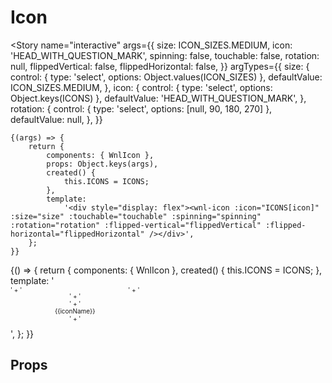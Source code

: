 
<Meta title="components/Icon" component={WnlIcon} />

# Icon

<Story
	name="interactive"
	args={{
		size: ICON_SIZES.MEDIUM,
		icon: 'HEAD_WITH_QUESTION_MARK',
		spinning: false,
		touchable: false,
		rotation: null,
		flippedVertical: false,
		flippedHorizontal: false,
	}}
	argTypes={{
		size: {
			control: { type: 'select', options: Object.values(ICON_SIZES) },
			defaultValue: ICON_SIZES.MEDIUM,
		},
		icon: {
			control: { type: 'select', options: Object.keys(ICONS) },
			defaultValue: 'HEAD_WITH_QUESTION_MARK',
		},
		rotation: {
			control: { type: 'select', options: [null, 90, 180, 270] },
			defaultValue: null,
		},
	}}
>
	{(args) => {
		return {
			components: { WnlIcon },
			props: Object.keys(args),
			created() {
				this.ICONS = ICONS;
			},
			template:
				'<div style="display: flex"><wnl-icon :icon="ICONS[icon]" :size="size" :touchable="touchable" :spinning="spinning" :rotation="rotation" :flipped-vertical="flippedVertical" :flipped-horizontal="flippedHorizontal" /></div>',
		};
	}}
</Story>

<Story name="all icons">
	{() => {
		return {
			components: { WnlIcon },
			created() {
				this.ICONS = ICONS;
			},
			template:
				'<div style="display: flex; flex-wrap: wrap; font-size: 10px">' +
				'<div v-for="(icon, iconName) in ICONS" :key="iconName" style="display: flex; flex-direction: column; align-items: center; padding: 10px; width: 150px; word-break: break-word; text-align: center">' +
				'<wnl-icon :icon="icon" />' +
				'<div>{{iconName}}</div>' +
				'</div>' +
				'</div>',
		};
	}}
</Story>

## Props

<Props of={WnlIcon} />
